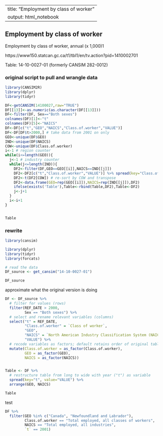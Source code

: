<!--
Copyright 2019 Province of British Columbia

Licensed under the Apache License, Version 2.0 (the "License");
you may not use this file except in compliance with the License.
You may obtain a copy of the License at

http://www.apache.org/licenses/LICENSE-2.0

Unless required by applicable law or agreed to in writing, software distributed under the License is distributed on an "AS IS" BASIS,
WITHOUT WARRANTIES OR CONDITIONS OF ANY KIND, either express or implied.
See the License for the specific language governing permissions and limitations under the License.
-->



---
title: "Employment by class of worker"
output: html_notebook
---

## Employment by class of worker

Employment by class of worker, annual (x 1,000)1

https://www150.statcan.gc.ca/t1/tbl1/en/tv.action?pid=1410002701

Table: 14-10-0027-01 (formerly CANSIM  282-0012)




### original script to pull and wrangle data

```r

library(CANSIM2R)
library(dplyr)
library(tidyr)

DF<-getCANSIM(14100027,raw="TRUE")
DF[[13]]<-as.numeric(as.character(DF[[13]]))
DF<-filter(DF, Sex=="Both sexes")
colnames(DF)[1]<-"t"
colnames(DF)[5]<-"NAICS"
DF<-DF[c("t","GEO","NAICS","Class.of.worker","VALUE")] 
DF<-DF[DF$t>2000,] # take data from 2001 on only
GEO<-unique(DF$GEO)
IND<-unique(DF$NAICS)
COW<-unique(DF$Class.of.worker)
i<-1 # region counter
while(i<=length(GEO)){
  j<-1 # industry counter
  while(j<=length(IND)){
    DF2<-filter(DF,GEO==GEO[[i]],NAICS==IND[[j]])
    DF2<-DF2[c("t","Class.of.worker","VALUE")] %>% spread(key="Class.of.worker",value="VALUE")
    DF2<-t(DF2[COW]) # re-sort by COW and transpose
    DF2<-data.frame(GEO=rep(GEO[[i]]),NAICS=rep(IND[[j]]),DF2)
    ifelse(exists('Table'),Table<-rbind(Table,DF2),Table<-DF2)
    j<-j+1
  }
  i<-i+1
}



```

```r
Table
```



### rewrite


```r

library(cansim)

library(dplyr)
library(tidyr)
library(forcats)

```


```r

# read the data 
DF_source <- get_cansim("14-10-0027-01")

DF_source

```


approximate what the original version is doing

```r

DF <- DF_source %>%
  # filter for values (rows)
  filter(REF_DATE > 2000,
         Sex == "Both sexes") %>%
  # select and rename relevant variables (columns)
  select("t" = REF_DATE,
         "Class.of.worker" = `Class of worker`,
         "GEO",
         "NAICS" = `North American Industry Classification System (NAICS)`,
         "VALUE") %>%
  # recode variables as factors; default retains order of original table
  mutate(Class.of.worker = as_factor(Class.of.worker),
         GEO = as_factor(GEO),
         NAICS = as_factor(NAICS))


Table <- DF %>%
  # restructure table from long to wide with year ("t") as variable
  spread(key="t", value="VALUE") %>%
  arrange(GEO, NAICS)

Table


```


test 

```r

DF %>%
  filter(GEO %in% c("Canada", "Newfoundland and Labrador"),
         Class.of.worker == "Total employed, all classes of workers",
         NAICS == "Total employed, all industries",
         `t` == 2001)


```

